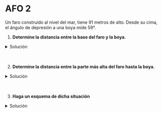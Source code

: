 # AFO 2

Un faro construido al nivel del mar, tiene 91 metros de alto. Desde su cima, el ángulo de depresión a una boya mide 59°.

1. **Determine la distancia entre la base del faro y la boya.**

<details>
	<summary>Solución</summary>

<img
	src="/inacap/mvfm01/images/fig150.svg"
	style={{ display: 'block', margin: '0 auto', width:'40%'}}
/>
<br/>

$$
\begin{aligned}
    Distancia\;base\;faro\;a\;boya = B
\end{aligned}
$$

Se tiene la siguiente relación

$$
\begin{aligned}
    \tan(59) = \frac{A}{B}\\[10pt]
    B = \frac{A}{\tan(59)}\\[15pt]
    B = \frac{91}{\tan(59)}
\end{aligned}
$$

<img
	src="/inacap/mvfm01/images/fig151.png"
	style={{ display: 'block', margin: '0 auto', width:'30%'}}
/>
<br/>

La distancia del faro hacia la boya es de 54.68 metros

</details><br/><br/>

2. **Determine la distancia entre la parte más alta del faro hasta la boya.**
<details>
	<summary>Solución</summary>

<img
	src="/inacap/mvfm01/images/fig150.svg"
	style={{ display: 'block', margin: '0 auto', width:'40%'}}
/>
<br/>

$$
\begin{aligned}
    Distancia\;más\;alta\;faro\;a\;boya = C
\end{aligned}
$$

Se tiene la siguiente relación

$$
\begin{aligned}
    \sin(59) = \frac{A}{C}\\[10pt]
    C = \frac{A}{\sin(59)}\\[15pt]
    C = \frac{91}{\sin(59)}
\end{aligned}
$$

<img
	src="/inacap/mvfm01/images/fig152.png"
	style={{ display: 'block', margin: '0 auto', width:'30%'}}
/>
<br/>

La distancia entre la parte más alta del faro hasta la boya es de 106.16 metros

</details><br/><br/>

3. **Haga un esquema de dicha situación**

<details>
	<summary>Solución</summary>

<img
	src="/inacap/mvfm01/images/fig153.png"
	style={{ display: 'block', margin: '0 auto', width:'45%'}}
/>
<br/>

<img
	src="/inacap/mvfm01/images/fig154.svg"
	style={{ display: 'block', margin: '0 auto', width:'100%'}}
/>
<br/>

</details>